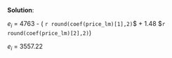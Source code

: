 
\color{blue}

**Solution**:

$e_i$ = 4763 - ( `r round(coef(price_lm)[1],2)`$ + 1.48 \times$`r round(coef(price_lm)[2],2)`)

$e_i$ = 3557.22


\color{black}

